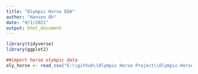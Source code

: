 ```yaml
---
title: "Olympic Horse EDA"
author: "Hanson Oh"
date: "9/1/2021"
output: html_document
---
```


```r
library(tidyverse)
library(ggplot2)


```

```r

##import horse olympic data
oly_horse <- read_csv("E:\\github\\Olympic Horse Project\\Olympic-Horses-Project\\table\\horses_olympic.csv")

```

